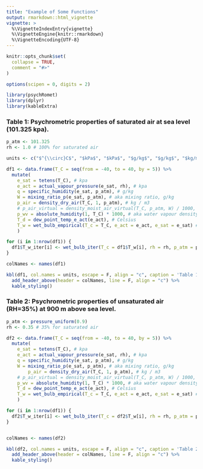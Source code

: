 ```yaml
---
title: "Example of Some Functions"
output: rmarkdown::html_vignette
vignette: >
  %\VignetteIndexEntry{vignette}
  %\VignetteEngine{knitr::rmarkdown}
  %\VignetteEncoding{UTF-8}
---
```


```r
knitr::opts_chunk$set(
  collapse = TRUE,
  comment = "#>"
)

options(scipen = 0, digits = 2)

```

```r
library(psychRomet)
library(dplyr)
library(kableExtra)
```

### Table 1: Psychrometric properties of saturated air at sea level (101.325 kpa).

```r
p_atm <- 101.325
rh <- 1.0 # 100% for saturated air

units <- c("$^{\\circ}C$", "$kPa$", "$kPa$", "$g/kg$", "$g/kg$", "$kg/m^3$", "$g/m^3$", "$^{\\circ}C$", "$^{\\circ}C$", "$^{\\circ}C$")

df1 <- data.frame(T_C = seq(from = -40, to = 40, by = 5)) %>%
  mutate(
    e_sat = tetens(T_C), # kpa
    e_act = actual_vapour_pressure(e_sat, rh), # kpa
    q = specific_humidity(e_sat, p_atm), # g/kg
    W = mixing_ratio_p(e_sat, p_atm), # aka mixing ratio, g/kg
    p_air = density_dry_air(T_C, 1, p_atm), # kg / m3
    # p_air_virtual = density_moist_air_virtual(T_C, p_atm, W) / 1000, # kg / m3 using virtual temperature
    p_wv = absolute_humidity(1, T_C) * 1000, # aka water vapour density # g / m3
    T_d = dew_point_temp_e_act(e_act), # Celsius
    T_w = wet_bulb_empirical(T_c = T_C, e_act = e_act, e_sat = e_sat) # Celsius
    )

for (i in 1:nrow(df1)) {
  df1$T_w_iter[i] <- wet_bulb_iter(T_c = df1$T_w[i], rh = rh, p_atm = p_atm) 
}

colNames <- names(df1)

kbl(df1, col.names = units, escape = F, align = "c", caption = 'Table 1: Output') %>% 
  add_header_above(header = colNames, line = F, align = "c") %>% 
  kable_styling()
```

### Table 2: Psychrometric properties of unsaturated air (RH=35%) at 900 m above sea level.

```r
p_atm <- pressure_uniform(0.9)
rh <- 0.35 # 35% for saturated air

df2 <- data.frame(T_C = seq(from = -40, to = 40, by = 5)) %>%
  mutate(
    e_sat = tetens(T_C), # kpa
    e_act = actual_vapour_pressure(e_sat, rh), # kpa
    q = specific_humidity(e_sat, p_atm), # g/kg
    W = mixing_ratio_p(e_sat, p_atm), # aka mixing ratio, g/kg
        p_air = density_dry_air(T_C, 1, p_atm), # kg / m3
    # p_air_virtual = density_moist_air_virtual(T_C, p_atm, W) / 1000, # kg / m3 using virtual temperature
    p_wv = absolute_humidity(1, T_C) * 1000, # aka water vapour density # g / m3
    T_d = dew_point_temp_e_act(e_act), # Celsius
    T_w = wet_bulb_empirical(T_c = T_C, e_act = e_act, e_sat = e_sat) # Celsius
    )

for (i in 1:nrow(df1)) {
  df2$T_w_iter[i] <- wet_bulb_iter(T_c = df2$T_w[i], rh = rh, p_atm = p_atm) 
}


colNames <- names(df2)

kbl(df2, col.names = units, escape = F, align = "c", caption = 'Table 2: Output') %>% 
  add_header_above(header = colNames, line = F, align = "c") %>% 
  kable_styling()
```
